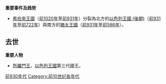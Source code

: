 {{Unreferenced|time=2018-06-30T12:46:18+00:00}}
{{DecadeTOC|-939}}

'''重要事件及趋势'''
* [[以色列王國_(前期)|希伯來王國]]（[[前1020年|前1020年]]至[[前931年|前931年]]）分裂為北方的[[以色列王國_(後期)|以色列王國 (後期)]]（[[前931年|前931年]]至[[前722年|前722年]]）與南方的[[猶太王國|猶太王國]]（[[前931年|前931年]]至[[前586年|前586年]]）。

== 去世 ==
'''重要人物'''
* [[所羅門王|所羅門王]]，[[以色列王國_(前期)|以色列王國]]第三代國王。

{{世紀|-10}}

[[Category:前930年代|]]
[[Category:前10世纪各年代|Category:前10世纪各年代]]
